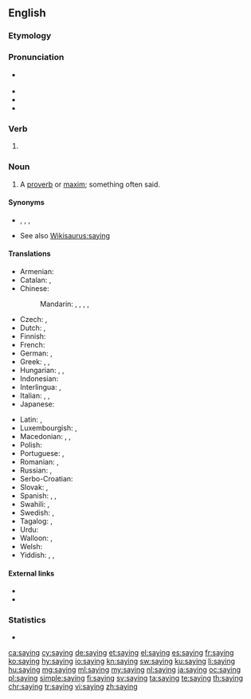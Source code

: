 ==English==
{{wikipedia}}

===Etymology===
{{suffix|say|ing|lang=en}}

===Pronunciation===
* {{a|UK|US}} {{IPA|/ˈseɪɪŋ/|lang=en}}
* {{audio|en-us-saying.ogg|Audio (US)|lang=en}}
* {{rhymes|eɪɪŋ|lang=en}}
* {{hyphenation|say|ing|lang=en}}

===Verb===
{{head|en|present participle}}

# {{present participle of|say|lang=en|nocat=1}}

===Noun===
{{en-noun}}

# A [[proverb]] or [[maxim]]; something often said.

====Synonyms====
* {{l|en|maxim}}, {{l|en|proverb}}, {{l|en|saw}}, {{l|en|expression}}
* See also [[Wikisaurus:saying]]

====Translations====
{{trans-top|proverb or maxim}}
* Armenian: {{t+|hy|առած}}
* Catalan: {{t+|ca|dita|f}}, {{t+|ca|proverbi|m}}
* Chinese:
*: Mandarin: {{t+|cmn|說法|sc=Hani}}, {{t+|cmn|说法|tr=shuōfǎ|sc=Hani}}, {{t+|cmn|諺語|sc=Hani}}, {{t+|cmn|谚语|tr=yànyǔ|sc=Hani}}, {{t+|cmn|常言|tr=chángyán|sc=Hani}}
* Czech: {{t|cs|rčení|n}}, {{t+|cs|přísloví|n}}
* Dutch: {{t+|nl|gezegde|n}}, {{t+|nl|spreekwoord|n}}
* Finnish: {{t+|fi|sanonta}}
* French: {{t+|fr|dicton|m}}
* German: {{t+|de|Sprichwort|n}}, {{t+|de|Ausspruch|m}}
* Greek: {{t+|el|απόφθεγμα|n}}, {{t+|el|παροιμία|f}}, {{t+|el|ρητό|n}}
* Hungarian: {{t+|hu|mondás}}, {{t+|hu|közmondás}}, {{t|hu|szólásmondás}}
* Indonesian: {{t+|id|pepatah}}
* Interlingua: {{t|ia|dicto}}, {{t|ia|proverbio}}
* Italian: {{t+|it|proverbio|m}}, {{t+|it|detto|m}}, {{t+|it|massima|f}}
* Japanese: {{t+|ja|格言|tr=かくげん, kakugen|sc=Jpan}}
{{trans-mid}}
* Latin: {{t|la|dictio}}, {{t|la|fatus|m}}
* Luxembourgish: {{t|lb|Sprachwuert|n}}, {{t|lb|Sproch|m}}
* Macedonian: {{t|mk|поговорка|f|tr=pogóvorka}}, {{t|mk|изрека|f|tr=ízreka}}, {{t|mk|пословица|f|tr=poslóvica}}
* Polish: {{t+|pl|powiedzenie}}
* Portuguese: {{t+|pt|ditado|m}}, {{t+|pt|provérbio|m}}
* Romanian: {{t+|ro|zicală|f}}, {{t+|ro|proverb}}
* Russian: {{t+|ru|посло́вица|f}}, {{t+|ru|погово́рка|f}}
* Serbo-Croatian: {{t|sh|poslovica, izreka|f}}
* Slovak: {{t|sk|rčenie|p}}, {{t|sk|príslovie|n}}
* Spanish: {{t+|es|dicho|m}}, {{t+|es|proverbio|m}}, {{t+|es|refrán|m}}
* Swahili: {{t+|sw|misemo}}, {{t+|sw|msemo}}
* Swedish: {{t+|sv|ordspråk|n}}, {{t+|sv|ordstäv|n}} {{qualifier|dated}}
* Tagalog: {{t|tl|sabi}}, {{t|tl|kasabihan}}
* Urdu: {{t|ur|کہاوت|tr=kahāvat|sc=ur-Arab}}
* Walloon: {{t+|wa|spot|m}}, {{t+|wa|dijhêye|f}}
* Welsh: {{t+|cy|dywediad|m}}
* Yiddish: {{t+|yi|שפּריכוואָרט|n}}, {{t|yi|פֿאָלקסווערטל|n}}, {{t|yi|וועלטסווערטל|n}}
{{trans-bottom}}

====External links====
* {{R:Webster 1913}}
* {{R:Century 1911}}

===Statistics===
* {{rank|across|answer|early|448|saying|talk|spirit|sometimes}}

[[ca:saying]]
[[cy:saying]]
[[de:saying]]
[[et:saying]]
[[el:saying]]
[[es:saying]]
[[fr:saying]]
[[ko:saying]]
[[hy:saying]]
[[io:saying]]
[[kn:saying]]
[[sw:saying]]
[[ku:saying]]
[[li:saying]]
[[hu:saying]]
[[mg:saying]]
[[ml:saying]]
[[my:saying]]
[[nl:saying]]
[[ja:saying]]
[[oc:saying]]
[[pl:saying]]
[[simple:saying]]
[[fi:saying]]
[[sv:saying]]
[[ta:saying]]
[[te:saying]]
[[th:saying]]
[[chr:saying]]
[[tr:saying]]
[[vi:saying]]
[[zh:saying]]